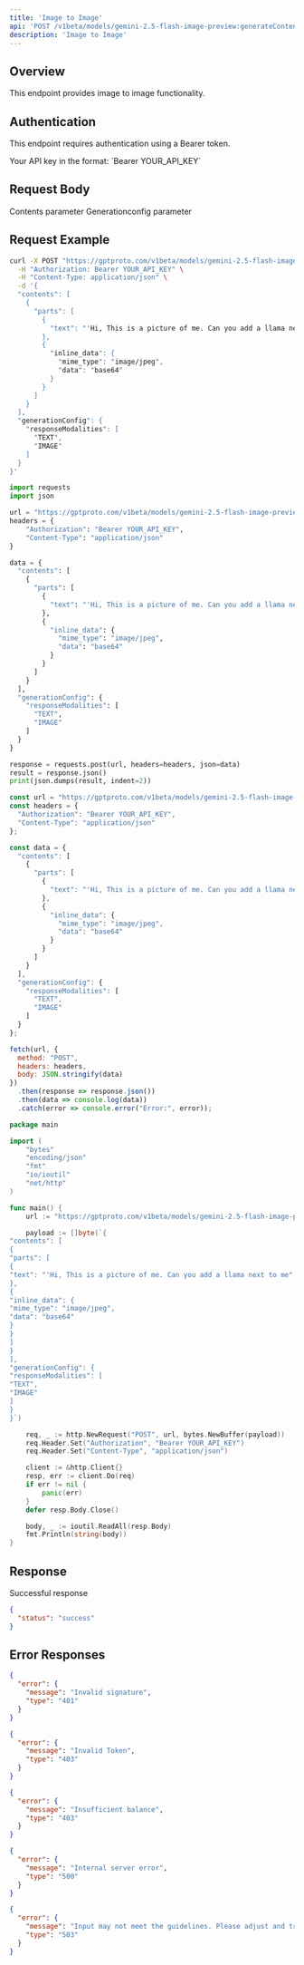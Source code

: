 ```yaml
---
title: 'Image to Image'
api: 'POST /v1beta/models/gemini-2.5-flash-image-preview:generateContent'
description: 'Image to Image'
---
```


## Overview

This endpoint provides image to image functionality.

## Authentication

This endpoint requires authentication using a Bearer token.

<ParamField header="Authorization" type="string" required default="sk-***********">
  Your API key in the format: `Bearer YOUR_API_KEY`
</ParamField>

## Request Body

<ParamField body="contents" type="array"  default="[{&quot;parts&quot;: [{&quot;text&quot;: &quot;&apos;Hi, This is a picture of me. Can you add a llama next to me&quot;}, {&quot;inline_data&quot;: {&quot;mime_type&quot;: &quot;image/jpeg&quot;, &quot;data&quot;: &quot;base64&quot;}}]}]">
  Contents parameter
</ParamField>

<ParamField body="generationConfig" type="object"  default="{&quot;responseModalities&quot;: [&quot;TEXT&quot;, &quot;IMAGE&quot;]}">
  Generationconfig parameter
</ParamField>

## Request Example

<CodeGroup>

```bash cURL
curl -X POST "https://gptproto.com/v1beta/models/gemini-2.5-flash-image-preview:generateContent" \
  -H "Authorization: Bearer YOUR_API_KEY" \
  -H "Content-Type: application/json" \
  -d '{
  "contents": [
    {
      "parts": [
        {
          "text": "'Hi, This is a picture of me. Can you add a llama next to me"
        },
        {
          "inline_data": {
            "mime_type": "image/jpeg",
            "data": "base64"
          }
        }
      ]
    }
  ],
  "generationConfig": {
    "responseModalities": [
      "TEXT",
      "IMAGE"
    ]
  }
}'
```

```python Python
import requests
import json

url = "https://gptproto.com/v1beta/models/gemini-2.5-flash-image-preview:generateContent"
headers = {
    "Authorization": "Bearer YOUR_API_KEY",
    "Content-Type": "application/json"
}

data = {
  "contents": [
    {
      "parts": [
        {
          "text": "'Hi, This is a picture of me. Can you add a llama next to me"
        },
        {
          "inline_data": {
            "mime_type": "image/jpeg",
            "data": "base64"
          }
        }
      ]
    }
  ],
  "generationConfig": {
    "responseModalities": [
      "TEXT",
      "IMAGE"
    ]
  }
}

response = requests.post(url, headers=headers, json=data)
result = response.json()
print(json.dumps(result, indent=2))
```

```javascript JavaScript
const url = "https://gptproto.com/v1beta/models/gemini-2.5-flash-image-preview:generateContent";
const headers = {
  "Authorization": "Bearer YOUR_API_KEY",
  "Content-Type": "application/json"
};

const data = {
  "contents": [
    {
      "parts": [
        {
          "text": "'Hi, This is a picture of me. Can you add a llama next to me"
        },
        {
          "inline_data": {
            "mime_type": "image/jpeg",
            "data": "base64"
          }
        }
      ]
    }
  ],
  "generationConfig": {
    "responseModalities": [
      "TEXT",
      "IMAGE"
    ]
  }
};

fetch(url, {
  method: "POST",
  headers: headers,
  body: JSON.stringify(data)
})
  .then(response => response.json())
  .then(data => console.log(data))
  .catch(error => console.error("Error:", error));
```

```go Go
package main

import (
    "bytes"
    "encoding/json"
    "fmt"
    "io/ioutil"
    "net/http"
)

func main() {
    url := "https://gptproto.com/v1beta/models/gemini-2.5-flash-image-preview:generateContent"

    payload := []byte(`{
"contents": [
{
"parts": [
{
"text": "'Hi, This is a picture of me. Can you add a llama next to me"
},
{
"inline_data": {
"mime_type": "image/jpeg",
"data": "base64"
}
}
]
}
],
"generationConfig": {
"responseModalities": [
"TEXT",
"IMAGE"
]
}
}`)

    req, _ := http.NewRequest("POST", url, bytes.NewBuffer(payload))
    req.Header.Set("Authorization", "Bearer YOUR_API_KEY")
    req.Header.Set("Content-Type", "application/json")

    client := &http.Client{}
    resp, err := client.Do(req)
    if err != nil {
        panic(err)
    }
    defer resp.Body.Close()

    body, _ := ioutil.ReadAll(resp.Body)
    fmt.Println(string(body))
}
```

</CodeGroup>

## Response

<ResponseField name="Success" type="200">
  Successful response

```json
{
  "status": "success"
}
```
</ResponseField>

## Error Responses

<ResponseExample>

```json 401 - Invalid signature
{
  "error": {
    "message": "Invalid signature",
    "type": "401"
  }
}
```

```json 403 - Invalid Token
{
  "error": {
    "message": "Invalid Token",
    "type": "403"
  }
}
```

```json 403 - Insufficient balance
{
  "error": {
    "message": "Insufficient balance",
    "type": "403"
  }
}
```

```json 500 - Internal server error
{
  "error": {
    "message": "Internal server error",
    "type": "500"
  }
}
```

```json 503 - Content policy violation
{
  "error": {
    "message": "Input may not meet the guidelines. Please adjust and try again.",
    "type": "503"
  }
}
```

</ResponseExample>

